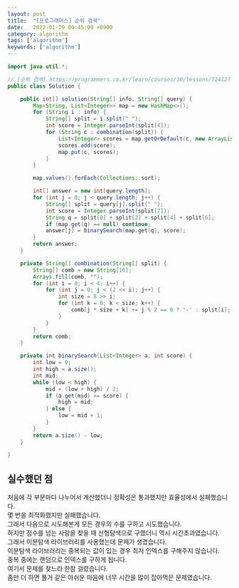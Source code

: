 ```yaml
---
layout: post
title:  "[프로그래머스] 순위 검색"
date:   2022-01-19 00:45:00 +0900
category: algorithm
tags: ['algorithm']
keywords: ['algorithm']
---
```


```java
import java.util.*;

// [순위 검색] https://programmers.co.kr/learn/courses/30/lessons/72412?language=java
public class Solution {

    public int[] solution(String[] info, String[] query) {
        Map<String, List<Integer>> map = new HashMap<>();
        for (String i : info) {
            String[] split = i.split(" ");
            int score = Integer.parseInt(split[4]);
            for (String c : combination(split)) {
                List<Integer> scores = map.getOrDefault(c, new ArrayList<>());
                scores.add(score);
                map.put(c, scores);
            }
        }

        map.values().forEach(Collections::sort);

        int[] answer = new int[query.length];
        for (int j = 0; j < query.length; j++) {
            String[] split = query[j].split(" ");
            int score = Integer.parseInt(split[7]);
            String q = split[0] + split[2] + split[4] + split[6];
            if (map.get(q) == null) continue;
            answer[j] = binarySearch(map.get(q), score);
        }
        return answer;
    }

    private String[] combination(String[] split) {
        String[] comb = new String[16];
        Arrays.fill(comb, "");
        for (int i = 0; i < 4; i++) {
            for (int j = 0; j < (2 << i); j++) {
                int size = 8 >> i;
                for (int k = 0; k < size; k++) {
                    comb[j * size + k] += j % 2 == 0 ? '-' : split[i];
                }
            }
        }
        return comb;
    }

    private int binarySearch(List<Integer> a, int score) {
        int low = 0;
        int high = a.size();
        int mid;
        while (low < high) {
            mid = (low + high) / 2;
            if (a.get(mid) >= score) {
                high = mid;
            } else {
                low = mid + 1;
            }
        }
        return a.size() - low;
    }

}
```

## 실수했던 점
처음에 각 부문마다 나누어서 계산했더니 정확성은 통과했지만 효율성에서 실패했습니다.  
몇 번을 최적화했지만 실패했습니다.  
그래서 다음으로 시도해본게 모든 경우의 수를 구하고 시도했습니다.  
하지만 점수를 넘는 사람을 찾을 때 선형탐색으로 구했더니 역시 시간초과였습니다.  
그래서 이분탐색 라이브러리를 사용했는데 문제가 생겼습니다.  
이분탐색 라이브러리는 중복되는 값이 있는 경우 최저 인덱스를 구해주지 않습니다.  
중복 중에는 랜덤으로 인덱스를 구하게 됩니다.  
여기서 문제를 찾느라 한참 걸렸습니다.  
좀만 더 하면 풀거 같은 아쉬운 마음에 너무 시간을 많이 잡아먹은 문제였습니다.  